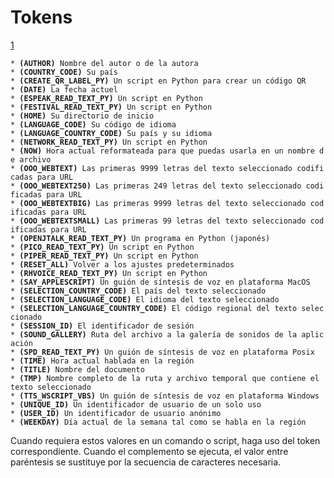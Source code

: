 = Tokens =

[File:Dialog3.png]

 * '''(AUTHOR)''' Nombre del autor o de la autora
 * '''(COUNTRY_CODE)''' Su país
 * '''(CREATE_QR_LABEL_PY)''' Un script en Python para crear un código QR
 * '''(DATE)''' La fecha actuel
 * '''(ESPEAK_READ_TEXT_PY)''' Un script en Python
 * '''(FESTIVAL_READ_TEXT_PY)''' Un script en Python
 * '''(HOME)''' Su directorio de inicio
 * '''(LANGUAGE_CODE)''' Su código de idioma
 * '''(LANGUAGE_COUNTRY_CODE)''' Su país y su idioma
 * '''(NETWORK_READ_TEXT_PY)''' Un script en Python
 * '''(NOW)''' Hora actual reformateada para que puedas usarla en un nombre de archivo
 * '''(OOO_WEBTEXT)''' Las primeras 9999 letras del texto seleccionado codificadas para URL
 * '''(OOO_WEBTEXT250)''' Las primeras 249 letras del texto seleccionado codificadas para URL
 * '''(OOO_WEBTEXTBIG)''' Las primeras 9999 letras del texto seleccionado codificadas para URL
 * '''(OOO_WEBTEXTSMALL)''' Las primeras 99 letras del texto seleccionado codificadas para URL
 * '''(OPENJTALK_READ_TEXT_PY)''' Un programa en Python (japonés)
 * '''(PICO_READ_TEXT_PY)''' Un script en Python
 * '''(PIPER_READ_TEXT_PY)''' Un script en Python
 * '''(RESET_ALL)''' Volver a los ajustes predeterminados
 * '''(RHVOICE_READ_TEXT_PY)''' Un script en Python
 * '''(SAY_APPLESCRIPT)''' Un guión de síntesis de voz en plataforma MacOS
 * '''(SELECTION_COUNTRY_CODE)''' El país del texto seleccionado
 * '''(SELECTION_LANGUAGE_CODE)''' El idioma del texto seleccionado
 * '''(SELECTION_LANGUAGE_COUNTRY_CODE)''' El código regional del texto seleccionado
 * '''(SESSION_ID)''' El identificador de sesión
 * '''(SOUND_GALLERY)''' Ruta del archivo a la galería de sonidos de la aplicación
 * '''(SPD_READ_TEXT_PY)''' Un guión de síntesis de voz en plataforma Posix
 * '''(TIME)''' Hora actual hablada en la región
 * '''(TITLE)''' Nombre del documento
 * '''(TMP)''' Nombre completo de la ruta y archivo temporal que contiene el texto seleccionado
 * '''(TTS_WSCRIPT_VBS)''' Un guión de síntesis de voz en plataforma Windows
 * '''(UNIQUE_ID)''' Un identificador de usuario de un solo uso
 * '''(USER_ID)''' Un identificador de usuario anónimo
 * '''(WEEKDAY)''' Día actual de la semana tal como se habla en la región

Cuando requiera estos valores en un comando o script, haga uso del token correspondiente.
Cuando el complemento se ejecuta, el valor entre paréntesis se sustituye por la secuencia
de caracteres necesaria.

